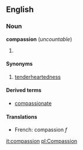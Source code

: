 ==English==
===Noun===
'''compassion''' (''uncountable'')

# {{stub}}

====Synonyms====
# [[tenderheartedness]]

====Derived terms====
*[[compassionate]]

====Translations====
*French: compassion ''f''

[[it:compassion]]
[[pl:Compassion]]